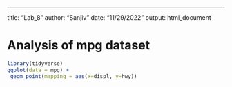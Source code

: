 ---
title: "Lab_8"
author: "Sanjiv"
date: "11/29/2022"
output: html_document

# Analysis of mpg dataset
```r
library(tidyverse)
ggplot(data = mpg) +
 geom_point(mapping = aes(x=displ, y=hwy))
```